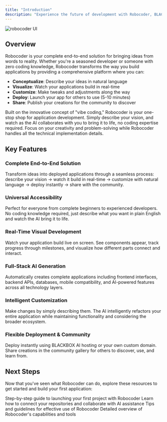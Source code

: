```yaml
---
title: "Introduction"
description: "Experience the future of development with Robocoder, BLACKBOX AI's next-generation vibe coding platform."
---
```


![robocoder UI](/images/robocoder/robocoder_UI.png)

## Overview

Robocoder is your complete end-to-end solution for bringing ideas from words to reality. Whether you're a seasoned developer or someone with zero coding knowledge, Robocoder transforms the way you build applications by providing a comprehensive platform where you can:

- **Conceptualize**: Describe your ideas in natural language
- **Visualize**: Watch your applications build in real-time
- **Customize**: Make tweaks and adjustments along the way
- **Deploy**: Launch your app for others to use (5-10 minutes)
- **Share**: Publish your creations for the community to discover

Built on the innovative concept of "vibe coding," Robocoder is your one-stop shop for application development. Simply describe your vision, and watch as the AI collaborates with you to bring it to life, no coding expertise required. Focus on your creativity and problem-solving while Robocoder handles all the technical implementation details.

## Key Features

### Complete End-to-End Solution
Transform ideas into deployed applications through a seamless process: describe your vision → watch it build in real-time → customize with natural language → deploy instantly → share with the community.

### Universal Accessibility
Perfect for everyone from complete beginners to experienced developers. No coding knowledge required, just describe what you want in plain English and watch the AI bring it to life.

### Real-Time Visual Development
Watch your application build live on screen. See components appear, track progress through milestones, and visualize how different parts connect and interact.

### Full-Stack AI Generation
Automatically creates complete applications including frontend interfaces, backend APIs, databases, mobile compatibility, and AI-powered features across all technology layers.

### Intelligent Customization
Make changes by simply describing them. The AI intelligently refactors your entire application while maintaining functionality and considering the broader ecosystem.

### Flexible Deployment & Community
Deploy instantly using BLACKBOX AI hosting or your own custom domain. Share creations in the community gallery for others to discover, use, and learn from.

## Next Steps

Now that you've seen what Robocoder can do, explore these resources to get started and build your first application:

<CardGroup>
  <Card title="Getting Started" icon="rocket" href="/features/robocoder/getting-started">
    Step-by-step guide to launching your first project with Robocoder
  </Card>

  <Card title="Git Integration" icon="code" href="/features/robocoder/git-integration">
    Learn how to connect your repositories and collaborate with AI assistance
  </Card>

  <Card title="Best Practices" icon="star" href="/features/robocoder/best-practices">
    Tips and guidelines for effective use of Robocoder
  </Card>

  <Card title="Key Features" icon="key" href="/features/robocoder/key-features">
    Detailed overview of Robocoder's capabilities and tools
  </Card>
</CardGroup>
